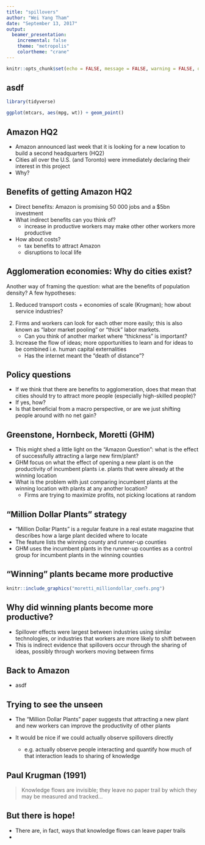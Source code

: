 ```yaml
---
title: "spillovers"
author: "Wei Yang Tham"
date: "September 13, 2017"
output: 
  beamer_presentation:
    incremental: false
    theme: "metropolis"
    colortheme: "crane"
---
```


```r
knitr::opts_chunk$set(echo = FALSE, message = FALSE, warning = FALSE, dev = 'pdf')
```

## asdf
```r
library(tidyverse)

ggplot(mtcars, aes(mpg, wt)) + geom_point()
```

## Amazon HQ2

- Amazon announced last week that it is looking for a new location to build a second headquarters (HQ2) 
- Cities all over the U.S. (and Toronto) were immediately declaring their interest in this project 
- Why?

## Benefits of getting Amazon HQ2

- Direct benefits: Amazon is promising 50 000 jobs and a $5bn investment
- What indirect benefits can you think of?
    + increase in productive workers may make other other workers more productive
- How about costs?
    + tax benefits to attract Amazon
    + disruptions to local life

## Agglomeration economies: Why do cities exist? 

Another way of framing the question: what are the benefits of population density? A few hypotheses:

1. Reduced transport costs + economies of scale (Krugman); how about service industries?

<!-- access to bigger markets means more specialization, potentially higher returns, more diversity for consumers. e.g. think of restaurants -->

2. Firms and workers can look for each other more easily; this is also known as "labor market pooling" or "thick" labor markets. 
     + Can you think of another market where "thickness" is important?

3. Increase the flow of ideas; more opportunities to learn and for ideas to be combined i.e. human capital externalities
    + Has the internet meant the "death of distance"?

<!-- counter-example: Silicon Valley -->

## Policy questions

- If we think that there are benefits to agglomeration, does that mean that cities should try to attract more people (especially high-skilled people)?
- If yes, how?
- Is that beneficial from a macro perspective, or are we just shifting people around with no net gain?

## Greenstone, Hornbeck, Moretti (GHM)

- This might shed a little light on the "Amazon Question": what is the effect of successfully attracting a large new firm/plant?
- GHM focus on what the effect of opening a new plant is on the productivity of incumbent plants i.e. plants that were already at the winning location
- What is the problem with just comparing incumbent plants at the winning location with plants at any another location?
    + Firms are trying to maximize profits, not picking locations at random

<!-- potential unobservables: local transportation infrastructure, current and future costs of factors of production, quality of the workforce, presence of intermediate input suppliers, and any other local cost shifter. -->
 
## "Million Dollar Plants" strategy

- "Million Dollar Plants" is a regular feature in a real estate magazine that describes how a large plant decided where to locate
- The feature lists the winning county and runner-up counties
- GHM uses the incumbent plants in the runner-up counties as a control group for incumbent plants in the winning counties

## "Winning" plants became more productive

```r
knitr::include_graphics("moretti_milliondollar_coefs.png")
```

## Why did winning plants become more productive?
- Spillover effects were largest between industries using similar technologies, or industries that workers are more likely to shift between
- This is indirect evidence that spillovers occur through the sharing of ideas, possibly through workers moving between firms

## Back to Amazon

- asdf

## Trying to see the unseen

- The "Million Dollar Plants" paper suggests that attracting a new plant and new workers can improve the productivity of other plants

- It would be nice if we could actually observe spillovers directly
    + e.g. actually observe people interacting and quantify how much of that interaction leads to sharing of knowledge
    
## Paul Krugman (1991)

> Knowledge flows are invisible; they leave no paper trail by which they may be measured and tracked...

## But there is hope!
- There are, in fact, ways that knowledge flows can leave paper trails
- 







## 